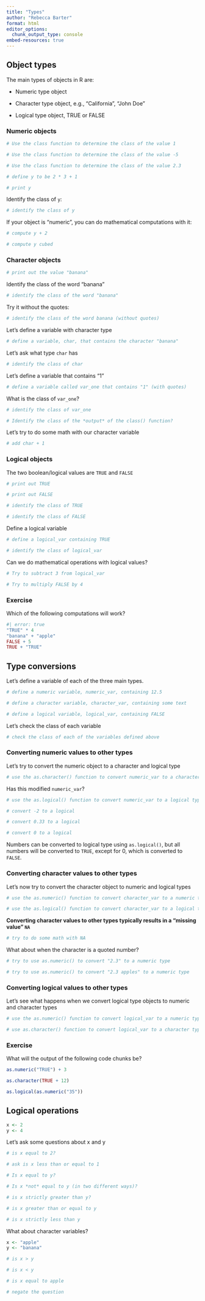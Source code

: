 ```yaml
---
title: "Types"
author: "Rebecca Barter"
format: html
editor_options: 
  chunk_output_type: console
embed-resources: true
---
```



## Object types

The main types of objects in R are:

- Numeric type object

- Character type object, e.g., "California", "John Doe"

- Logical type object, TRUE or FALSE


### Numeric objects

```r
# Use the class function to determine the class of the value 1

```

```r
# Use the class function to determine the class of the value -5

```

```r
# Use the class function to determine the class of the value 2.3

```



```r
# define y to be 2 * 3 + 1

# print y

```

Identify the class of `y`:

```r
# identify the class of y

```

If your object is "numeric", you can do mathematical computations with it:

```r
# compute y + 2

# compute y cubed

```


### Character objects

```r
# print out the value "banana"

```



Identify the class of the word "banana"

```r
# identify the class of the word "banana"

```


Try it without the quotes:

```r
# identify the class of the word banana (without quotes)

```



Let's define a variable with character type


```r
# define a variable, char, that contains the character "banana"

```

Let's ask what type `char` has

```r
# identify the class of char

```





Let's define a variable that contains "1"

```r
# define a variable called var_one that contains "1" (with quotes)

```

What is the class of `var_one`?


```r
# identify the class of var_one

```


```r
# Identify the class of the *output* of the class() function?

```

Let's try to do some math with our character variable

```r
# add char + 1

```



### Logical objects


The two boolean/logical values are `TRUE` and `FALSE`

```r
# print out TRUE 

# print out FALSE

```

```r
# identify the class of TRUE

# identify the class of FALSE

```



Define a logical variable

```r
# define a logical_var containing TRUE

```

```r
# identify the class of logical_var

```

Can we do mathematical operations with logical values?

```r
# Try to subtract 3 from logical_var

# Try to multiply FALSE by 4

```







### Exercise

Which of the following computations will work?

```r
#| error: true
"TRUE" * 4
"banana" + "apple"
FALSE + 5
TRUE + "TRUE"
```









## Type conversions


Let's define a variable of each of the three main types.

```r
# define a numeric variable, numeric_var, containing 12.5

# define a character variable, character_var, containing some text

# define a logical variable, logical_var, containing FALSE

```

Let's check the class of each variable 

```r
# check the class of each of the variables defined above

```






### Converting numeric values to other types


Let's try to convert the numeric object to a character and logical type


```r
# use the as.character() function to convert numeric_var to a character type

```

Has this modified `numeric_var`?




```r
# use the as.logical() function to convert numeric_var to a logical type

```


```r
# convert -2 to a logical

# convert 0.33 to a logical

# convert 0 to a logical
```


Numbers can be converted to logical type using `as.logical()`, but all numbers will be converted to `TRUE`, except for 0, which is converted to `FALSE`.







### Converting character values to other types

Let's now try to convert the character object to numeric and logical types


```r
# use the as.numeric() function to convert character_var to a numeric type

```

```r
# use the as.logical() function to convert character_var to a logical type

```


**Converting character values to other types typically results in a "missing value" `NA`**

```r
# try to do some math with NA

```



What about when the character is a quoted number?

```r
# try to use as.numeric() to convert "2.3" to a numeric type

# try to use as.numeric() to convert "2.3 apples" to a numeric type

```








### Converting logical values to other types

Let's see what happens when we convert logical type objects to numeric and character types


```r
# use the as.numeric() function to convert logical_var to a numeric type

```

```r
# use as.character() function to convert logical_var to a character type

```




### Exercise

What will the output of the following code chunks be?

```r
as.numeric("TRUE") + 3
```

```r
as.character(TRUE + 12)
```

```r
as.logical(as.numeric("35"))
```












## Logical operations



```r
x <- 2
y <- 4
```

Let's ask some questions about x and y

```r
# is x equal to 2?

```

```r
# ask is x less than or equal to 1

```

```r
# Is x equal to y?

```

```r
# Is x *not* equal to y (in two different ways)?

```

```r
# is x strictly greater than y?

```

```r
# is x greater than or equal to y

```

```r
# is x strictly less than y

```







What about character variables?

```r
x <- "apple"
y <- "banana"
```

```r
# is x > y

```

```r
# is x < y

```

```r
# is x equal to apple

```

```r
# negate the question

```



